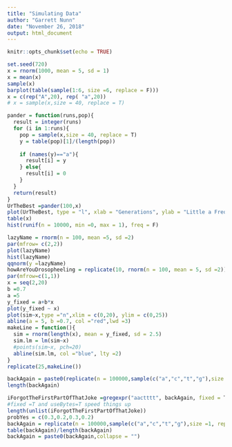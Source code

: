 ```yaml
---
title: "Simulating Data"
author: "Garrett Nunn"
date: "November 26, 2018"
output: html_document
---
```


```r
knitr::opts_chunk$set(echo = TRUE)
```

```r
set.seed(720)
x = rnorm(1000, mean = 5, sd = 1)
x = mean(x)
sample(x)
barplot(table(sample(1:6, size =6, replace = F)))
x = c(rep("A",20), rep( "a",20))
# x = sample(x,size = 40, replace = T)

pander = function(runs,pop){
  result = integer(runs)
  for (i in 1:runs){
    pop = sample(x,size = 40, replace = T)
    y = table(pop)[1]/(length(pop))
   
    if (names(y)=="a"){
      result[i] = y
    } else{
      result[i] = 0
    }
  }
  return(result)
}
UrTheBest =pander(100,x)
plot(UrTheBest, type = "l", xlab = "Generations", ylab = "Little a Freq") #I know there is a mistake because table turns into 1 column. It displeases me
table(x)
hist(runif(n = 10000, min =0, max = 1), freq = F)

lazyName = rnorm(n = 100, mean =5, sd =2)
par(mfrow= c(2,2))
plot(lazyName)
hist(lazyName)
qqnorm(y =lazyName)
howAreYouDrosopheeling = replicate(10, rnorm(n = 100, mean = 5, sd =2))
par(mfrow=c(1,1))
x = seq(2,20)
b =0.7
a =5
y_fixed = a+b*x
plot(y_fixed ~ x)
plot(sim~x,type ="n",xlim = c(0,20), ylim = c(0,25))
abline(a = 5, b =0.7, col ="red",lwd =3)
makeLine = function(){
  sim = rnorm(length(x), mean = y_fixed, sd = 2.5)
  sim.lm = lm(sim~x)
  #points(sim~x, pch=20)
  abline(sim.lm, col ="blue", lty =2)
}
replicate(25,makeLine())

backAgain = paste0(replicate(n = 100000,sample(c("a","c","t","g"),size =1, replace =T)),collapse = "")
length(backAgain)

iForgotTheFirstPartOfThatJoke =gregexpr("aactttt", backAgain, fixed = T, useBytes = T)
#fixed =T and useBytes=T speed things up
length(unlist(iForgotTheFirstPartOfThatJoke))
probYes = c(0.3,0.2,0.3,0.2)
backAgain = replicate(n = 100000,sample(c("a","c","t","g"),size =1, replace =T, prob =probYes))
table(backAgain)/length(backAgain)
backAgain = paste0(backAgain,collapse = "")
```
